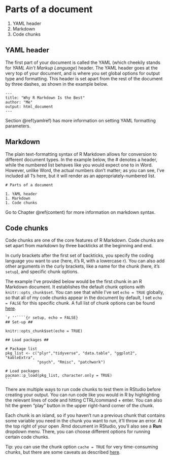 # Parts of a document {#intro}

1. YAML header
1. Markdown
1. Code chunks

## YAML header

The first part of your document is called the YAML (which cheekily stands for *YAML Ain't Markup Language*) header. 
The YAML header goes at the very top of your document, and is where you set global options for output type and formatting. 
This header is set apart from the rest of the document by three dashes, as shown in the example below.

```
---
title: "Why R Markdown Is the Best"
author: "Me"
output: html_document
---
```

Section \@ref(yamlref) has more information on setting YAML formatting parameters.

## Markdown {#markintro}

The plain text-formatting syntax of R Markdown allows for conversion to different document types. 
In the example below, the \# denotes a header, while the numbered list behaves like you would expect one to in Word. 
However, unlike Word, the actual numbers don't matter; as you can see, I've included all 1's here, but it will render as an appropriately-numbered list.

```
# Parts of a document

1. YAML header
1. Markdown
1. Code chunks
```

Go to Chapter \@ref(content) for more information on markdown syntax.

## Code chunks {#chunkex}

Code chunks are one of the core features of R Markdown. 
Code chunks are set apart from markdown by three backticks at the beginning and end. 

In curly brackets after the first set of backticks, you specify the coding language you want to use (here, it's R, with a lowercase r). 
You can also add other arguments in the curly brackets, like a name for the chunk (here, it's `setup`), and specific chunk options. 

The example I've provided below would be the first chunk in an R Markdown document. 
It establishes the default chunk options with `knitr::opts_chunk$set`. 
You can see that while I've set `echo = TRUE` globally, so that all of my code chunks appear in the document by default, I set `echo = FALSE` for this specific chunk. A full list of chunk options can be found [here](https://rstudio.com/wp-content/uploads/2015/03/rmarkdown-reference.pdf).

````
`r ''````{r setup, echo = FALSE}
## Set-up ##

knitr::opts_chunk$set(echo = TRUE)

## Load packages ##

# Package list
pkg_list <- c("plyr","tidyverse", "data.table", "ggplot2", "kableExtra", 
              "psych", "Rmisc", "patchwork")

# Load packages
pacman::p_load(pkg_list, character.only = TRUE)
```
````

There are multiple ways to run code chunks to test them in RStudio before creating your output. 
You can run code like you would in R by highlighting the relevant lines of code and hitting CTRL/command + enter. 
You can also hit the green "play" button in the upper right-hand corner of the chunk. 

Each chunk is an island, so if you haven't run a previous chunk that contains some variable you need in the chunk you want to run, it'll throw an error. 
At the top right of your open .Rmd document in RStudio, you'll also see a **Run** dropdown menu. 
There, you can choose different options for running certain code chunks.

Tip: you can use the chunk option `cache = TRUE` for very time-consuming chunks, but there are some caveats as described [here](https://bookdown.org/yihui/rmarkdown-cookbook/cache.html).